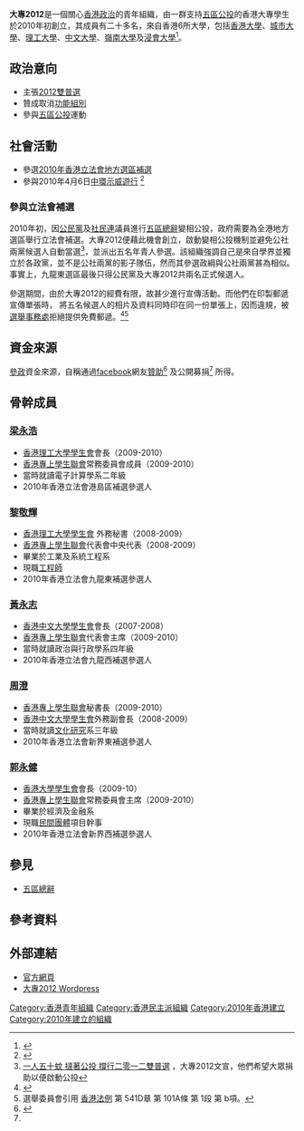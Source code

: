 {{Primarysources|time=2015-12-14T03:03:37+00:00}}
'''大專2012'''是一個關心[[香港政治|香港政治]]的青年組織，由一群支持[[五區公投|五區公投]]的香港大專學生於2010年初創立，其成員有二十多名，來自香港6所大學，包括[[香港大學|香港大學]]、[[香港城市大學|城市大學]]、[[理工大學|理工大學]]、[[中文大學|中文大學]]、[[嶺南大學_(香港)|嶺南大學]]及[[浸會大學|浸會大學]]<ref>{{Cite web |url=http://news.sina.com.hk/cgi-bin/nw/show.cgi/1090/3/2/1461777/1.html |title=學生組「大專2012」參加補選 |access-date=2010-05-01 |archive-url=https://web.archive.org/web/20100430192913/http://news.sina.com.hk/cgi-bin/nw/show.cgi/1090/3/2/1461777/1.html |archive-date=2010-04-30 |dead-url=yes }}</ref>。

==政治意向==
*主張[[2012雙普選|2012雙普選]]
*贊成取消[[功能組別|功能組別]]
*參與[[五區公投|五區公投]]運動

==社會活動==
*參選[[2010年香港立法會地方選區補選|2010年香港立法會地方選區補選]]
*參與2010年4月6日[[中環|中環]][[示威|示威]][[遊行|遊行]] <ref>{{Cite web |url=http://www.facebook.com/pages/zhi-chi-da-zhuan2012/379119718837 |title=FaceBook: 支投''大專2012''群組 |access-date=2010-04-07 |archive-date=2022-03-20 |archive-url=https://web.archive.org/web/20220320091616/https://www.facebook.com/pages/zhi-chi-da-zhuan2012/379119718837 |dead-url=no }}</ref>
===參與立法會補選===
2010年初，因[[公民黨_(香港)|公民黨]]及[[社民連|社民連]]議員進行[[五區總辭|五區總辭]]變相公投，政府需要為全港地方選區舉行立法會補選。大專2012便藉此機會創立，啟動變相公投機制並避免公社兩黨候選人自動當選<ref name="donate">[http://t12hk.wordpress.com/2010/03/24/%e4%b8%80%e4%ba%ba%e4%ba%94%e5%8d%81%e8%9a%8a-%e6%92%bb%e8%91%97%e5%85%ac%e6%8a%95-%e6%92%90%e8%a1%8c%e4%ba%8c%e9%9b%b6%e4%b8%80%e4%ba%8c%e9%9b%99%e6%99%ae%e9%81%b8/ 一人五十蚊 撻著公投 撐行二零一二雙普選] {{Wayback|url=http://t12hk.wordpress.com/2010/03/24/%e4%b8%80%e4%ba%ba%e4%ba%94%e5%8d%81%e8%9a%8a-%e6%92%bb%e8%91%97%e5%85%ac%e6%8a%95-%e6%92%90%e8%a1%8c%e4%ba%8c%e9%9b%b6%e4%b8%80%e4%ba%8c%e9%9b%99%e6%99%ae%e9%81%b8/ |date=20170110053117 }}，大專2012文宣，他們希望大眾捐助以便啟動公投</ref>，並派出五名年青人參選。該組織強調自己是來自學界並獨立於各政黨，並不是公社兩黨的影子隊伍，然而其參選政綱與公社兩黨甚為相似。事實上，九龍東選區最後只得公民黨及大專2012共兩名正式候選人。

參選期間，由於大專2012的經費有限，故甚少進行宣傳活動。而他們在印製郵遞宣傳單張時，<!-- 更因未有了解選舉指引，(過度引述)-->將五名候選人的相片及資料同時印在同一份單張上，因而違規，被[[選舉事務處|選舉事務處]]拒絕提供免費郵遞。<ref>{{Cite web |url=http://hk.news.yahoo.com/article/100430/3/hrz3.html |title=大專2012宣傳單被指違規 |accessdate=2010-05-01 |archive-date=2010-05-05 |archive-url=https://web.archive.org/web/20100505142808/http://hk.news.yahoo.com/article/100430/3/hrz3.html |dead-url=no }}</ref><ref>選舉委員會引用 [http://www.legislation.gov.hk/chi/home.htm 香港法例] {{Wayback|url=http://www.legislation.gov.hk/chi/home.htm |date=20120414191933 }} 第 541D章 第 101A條 第 1段 第 b項。</ref>

==資金來源==
[[參政|參政]]資金來源，自稱通過[[facebook|facebook]]網友[[贊助|贊助]]<ref>{{cite web |url=http://www.facebook.com/home.php?#!/group.php?gid=108157365869449 |title=一人五十蚊 聚焦公投 踢走功能組別 還我人文議會 |accessdate=2010-04-07 |archive-date=2008-09-24 |archive-url=https://web.archive.org/web/20080924153115/http://www.facebook.com/home.php#!/group.php?gid=108157365869449 |dead-url=no }}</ref> 及公開募捐<ref name=donate/> 所得。

==骨幹成員==
===[[梁永浩|梁永浩]]===
*[[香港理工大學學生會|香港理工大學學生會]]會長（2009-2010）
*[[香港專上學生聯會|香港專上學生聯會]]常務委員會成員（2009-2010）{{來源請求}}
*當時就讀電子計算學系二年級
*2010年香港立法會港島區補選參選人

===[[黎敬輝|黎敬輝]]===
*[[香港理工大學學生會|香港理工大學學生會]] 外務秘書（2008-2009）
*[[香港專上學生聯會|香港專上學生聯會]]代表會中央代表（2008-2009）{{來源請求}}
*畢業於工業及系統工程系
*現職[[工程師|工程師]]
*2010年香港立法會九龍東補選參選人

===[[黃永志|黃永志]]===
*[[香港中文大學學生會|香港中文大學學生會]]會長（2007-2008）
*[[香港專上學生聯會|香港專上學生聯會]]代表會主席（2009-2010）
*當時就讀政治與行政學系四年級
*2010年香港立法會九龍西補選參選人

===[[周澄|周澄]]===
*[[香港專上學生聯會|香港專上學生聯會]]秘書長（2009-2010）
*[[香港中文大學學生會|香港中文大學學生會]]外務副會長（2008-2009）
*當時就讀[[文化研究|文化研究]]系三年級
*2010年香港立法會新界東補選參選人

===[[郭永健|郭永健]]===
*[[香港大學學生會|香港大學學生會]]會長（2009-10）
*[[香港專上學生聯會|香港專上學生聯會]]常務委員會主席（2009-2010）{{來源請求}}
*畢業於經濟及金融系
*現職[[民間團體|民間團體]]項目幹事{{來源請求}}
*2010年香港立法會新界西補選參選人

==參見==
*[[五區總辭|五區總辭]]
== 參考資料 ==
{{reflist}}

== 外部連結 ==
* [https://web.archive.org/web/20100412154735/http://t12hk.org/ 官方網頁]
* [https://t12hk.wordpress.com/ 大專2012 Wordpress]{{Wayback|url=https://t12hk.wordpress.com/ |date=20160617123521 }}

{{香港政黨}}

[[Category:香港青年組織|Category:香港青年組織]]
[[Category:香港民主派組織|Category:香港民主派組織]]
[[Category:2010年香港建立|Category:2010年香港建立]]
[[Category:2010年建立的組織|Category:2010年建立的組織]]